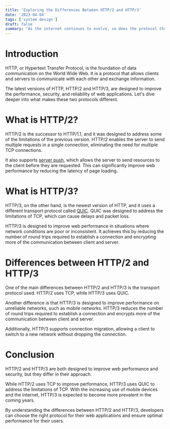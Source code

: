 ```yaml
---
title: 'Exploring the Differences Between HTTP/2 and HTTP/3'
date: '2023-04-04'
tags: ['system design']
draft: false
summary: "As the internet continues to evolve, so does the protocol that powers it - HTTP. HTTP/2 and HTTP/3 are two of the latest versions of HTTP, both designed to improve web performance and security. In this article, we'll explore the differences between HTTP/2 and HTTP/3 and how they impact the modern web."
---
```


# Introduction

HTTP, or Hypertext Transfer Protocol, is the foundation of data communication on the World Wide Web. It is a protocol that allows clients and servers to communicate with each other and exchange information.

The latest versions of HTTP, HTTP/2 and HTTP/3, are designed to improve the performance, security, and reliability of web applications. Let's dive deeper into what makes these two protocols different.

# What is HTTP/2?

HTTP/2 is the successor to HTTP/1.1, and it was designed to address some of the limitations of the previous version. HTTP/2 enables the server to send multiple requests in a single connection, eliminating the need for multiple TCP connections.

It also supports [server push](/blog/exploring-http2-server-push-an-efficient-way-to-speed-up-your-web-applications/), which allows the server to send resources to the client before they are requested. This can significantly improve web performance by reducing the latency of page loading.

# What is HTTP/3?

HTTP/3, on the other hand, is the newest version of HTTP, and it uses a different transport protocol called [QUIC](https://en.wikipedia.org/wiki/QUIC). QUIC was designed to address the limitations of TCP, which can cause delays and packet loss.

HTTP/3 is designed to improve web performance in situations where network conditions are poor or inconsistent. It achieves this by reducing the number of round trips required to establish a connection and encrypting more of the communication between client and server.

# Differences between HTTP/2 and HTTP/3

One of the main differences between HTTP/2 and HTTP/3 is the transport protocol used. HTTP/2 uses TCP, while HTTP/3 uses QUIC.

Another difference is that HTTP/3 is designed to improve performance on unreliable networks, such as mobile networks. HTTP/3 reduces the number of round trips required to establish a connection and encrypts more of the communication between client and server.

Additionally, HTTP/3 supports connection migration, allowing a client to switch to a new network without dropping the connection.

# Conclusion

HTTP/2 and HTTP/3 are both designed to improve web performance and security, but they differ in their approach.

While HTTP/2 uses TCP to improve performance, HTTP/3 uses QUIC to address the limitations of TCP. With the increasing use of mobile devices and the internet, HTTP/3 is expected to become more prevalent in the coming years.

By understanding the differences between HTTP/2 and HTTP/3, developers can choose the right protocol for their web applications and ensure optimal performance for their users.
